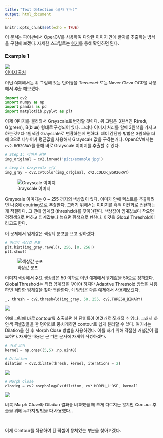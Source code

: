 ---
title: "Text Detection (글자 인식)"
output: html_document
---

```{r setup, include=FALSE}
knitr::opts_chunk$set(echo = TRUE)
```

이 문서는 파이썬에서 OpenCV를 사용하여 다양한 이미지 안에 글자를 추출하는 방식을 구현해 보겠다. 자세한 스크립트는 [여기]()를 통해 확인하면 된다. 


### Example 1  

![](pics/example.jpg)  
[이미지 출처](https://www.google.com/url?sa=i&url=http%3A%2F%2Fn894.ndsoftnews.com%2Fnews%2FarticleView.html%3Fidxno%3D89070&psig=AOvVaw2_ZML8M0NkPzVhbq_YTRRD&ust=1581909643517000&source=images&cd=vfe&ved=0CAIQjRxqFwoTCIiy7uWO1ecCFQAAAAAdAAAAABAN)  

이번 예제에서는 위 그림에 있는 단어들을 Tesseract 또는 Naver Clova OCR을 사용해서 추출 해보겠다.  

```{python, eval=FALSE}

import cv2
import numpy as np
import pandas as pd
import matplotlib.pyplot as plt

```

이제 이미지를 불러와서 Grayscale로 변경할 것이다. 위 그림은 3원색인 R(red), G(green), B(blue) 형태로 구성되어 있다. 그러나 이미지 처리를 할때 3원색을 가지고 하는것보다 1원색인 Grayscale로 변환하는게 편하다. 제이 간단한 방법은 3원색을 더해 3으로 나누어서 평균값을 사용해서 Grayscale 값을 구하는거다. OpenCV에서는 `cv2.RGB2GRAY`를 통해 바로 Grayscale 이미지를 추출할 수 있다.

```{python, eval=FALSE}

# Step 1: 이미지 원본
img_original = cv2.imread('pics/example.jpg')

# Step 2: Grayscale 변경
img_gray = cv2.cvtColor(img_original, cv2.COLOR_BGR2GRAY)

```


![Grayscale 이미지](pics/example_gray.png)  

Grayscale 이미지는 0 ~ 255 까지의 색상값이 있다. 이미지 안에 텍스트를 추출하려면 나중에 coutring으로 추출한다. 그러기 위해서는 이미지를 흑백 이진화로 전환하는게 적절하다. 그 전에 임계값 (threshold)를 찾아야한다. 색상값이 임계값보다 작으면 검정색으로 변하고 임계값보다 높으면 흰색으로 변한다. 이것을 Global Threshold이라고도 한다.

이 문제에서 임계값은 색상의 분포를 보고 정하겠다.  

```{python, eval=FALSE}

# 이미지 색상값 분포
plt.hist(img_gray.ravel(), 256, [0, 256])
plt.show()


```

![색상값 분포](pics/threshold.png)  

이미지 색상에서 주요 생상값은 50 이하로 이번 예제에서 임계값을 50으로 정하겠다. Global Threshold는 직접 임계값을 찾아야 하지만 Adaptive Threshold 방법을 사용하면 적합한 임계값을 찾아 변환한다. 이 방법은 다른 예제에서 사용해보겠다.

```{python, eval=FALSE}
_, thresh = cv2.threshold(img_gray, 50, 255, cv2.THRESH_BINARY)

```

![](pics/example_thresh.png)

위에 그림에 바로 contour를 추출하면 한 단어들이 여려개로 쪼개질 수 있다. 그래서 하얀색 픽셀값들을 한 덩어리로 뭉치게하면 contour로 쉽게 분리할 수 있다. 여기서는 Dilation을 한 후 Morph Close 방법을 사용하겠다. 이를 하기 위해 적절한 커널값이 필요하다. 자세한 내용은 곧 다른 문서에 자세히 작성하겠다.  

```{python, eval=FALSE}
# 커널 크기 
kernel = np.ones((5,5) ,np.uint8)

# Dilation 
dilation = cv2.dilate(thresh, kernel, iterations = 2)

```

![](pics/example_dilation.png)  

```{python, eval=FALSE}
# Morph Close
closing = cv2.morphologyEx(dilation, cv2.MORPH_CLOSE, kernel)

```


![](pics/example_closing.png)

비록 Morph Close와 Dilation 결과를 비교했을 때 크게 다르지는 않지만 Contour 추출을 위해 두가지 방법을 다 사용했다...  

<br>  

이제 Contour를 적용하여 흰 픽셀이 뭉쳐있는 부분을 찾아보겠다.